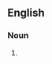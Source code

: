 {{also|pay checks}}

==English==

===Noun===
{{head|en|noun form}}

# {{plural of|paycheck|lang=en}}